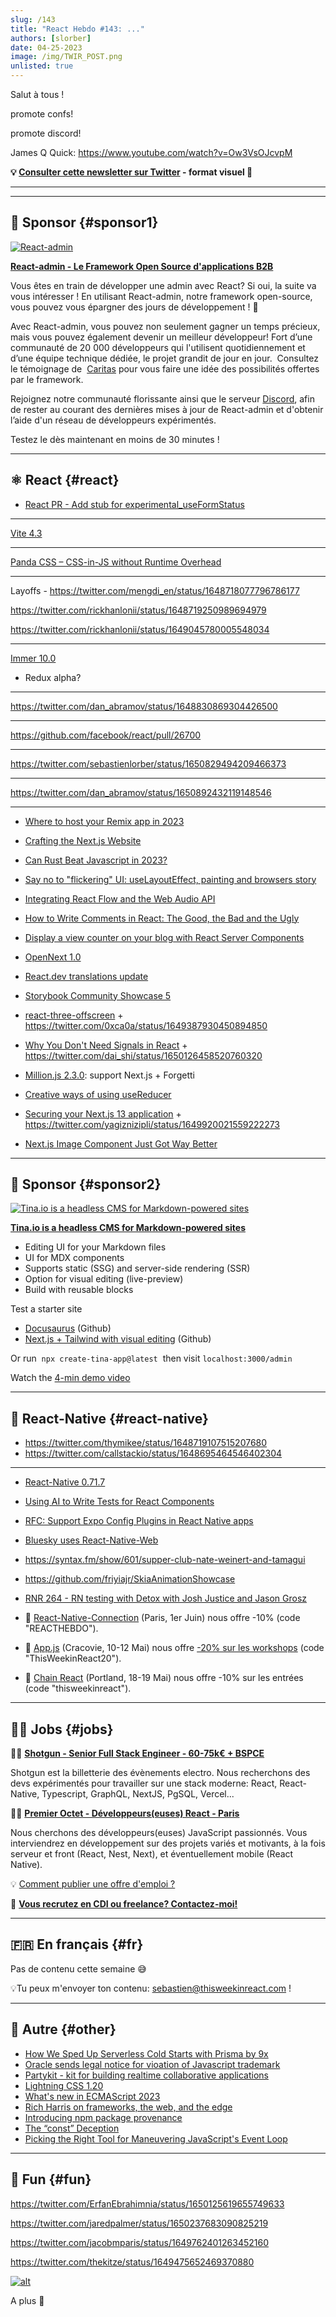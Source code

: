 ```yaml
---
slug: /143
title: "React Hebdo #143: ..."
authors: [slorber]
date: 04-25-2023
image: /img/TWIR_POST.png
unlisted: true
---
```


Salut à tous !

promote confs!

promote discord!

James Q Quick: https://www.youtube.com/watch?v=Ow3VsOJcvpM

<Todo />

<!-- truncate -->

**💡 [Consulter cette newsletter sur Twitter](https://slo.im/thread) - format visuel 🎨**

---


<Support />

---

## 💸 Sponsor {#sponsor1}

[![React-admin](/emails/issues/141/react_admin.png)](https://marmelab.com/react-admin/?utm_source=newsletter&utm_term=this-week-in-react)

**[React-admin - Le Framework Open Source d'applications B2B](https://marmelab.com/react-admin/?utm_source=newsletter&utm_term=this-week-in-react)**

Vous êtes en train de développer une admin avec React? Si oui, la suite va vous intéresser ! En utilisant React-admin, notre framework open-source, vous pouvez vous épargner des jours de développement ! **🤩**

Avec React-admin, vous pouvez non seulement gagner un temps précieux, mais vous pouvez également devenir un meilleur développeur! Fort d’une communauté de 20 000 développeurs qui l'utilisent quotidiennement et d’une équipe technique dédiée, le projet grandit de jour en jour.  Consultez le témoignage de  [Caritas](https://marmelab.com/blog/2022/07/07/react-admin-caritas.html) pour vous faire une idée des possibilités offertes par le framework.

Rejoignez notre communauté florissante ainsi que le serveur [Discord](https://discord.com/invite/jR3D6SdQ), afin de rester au courant des dernières mises à jour de React-admin et d'obtenir l’aide d'un réseau de développeurs expérimentés.

Testez le dès maintenant en moins de 30 minutes !

---

## ⚛️ React {#react}

- [React PR - Add stub for experimental_useFormStatus](https://github.com/facebook/react/pull/26719)

---

[Vite 4.3](https://vitejs.dev/blog/announcing-vite4-3.html)

---

[Panda CSS – CSS-in-JS without Runtime Overhead](https://infinum.com/blog/panda-css-css-in-js-without-runtime-overhead/)

---

Layoffs - https://twitter.com/mengdi_en/status/1648718077796786177

https://twitter.com/rickhanlonii/status/1648719250989694979

https://twitter.com/rickhanlonii/status/1649045780005548034

---

[Immer 10.0](https://github.com/immerjs/immer/releases/tag/v10.0.0)

- Redux alpha?

---

https://twitter.com/dan_abramov/status/1648830869304426500

---

https://github.com/facebook/react/pull/26700

---

https://twitter.com/sebastienlorber/status/1650829494209466373

---

https://twitter.com/dan_abramov/status/1650892432119148546

---

- [Where to host your Remix app in 2023](https://www.jacobparis.com/guides/where-to-host-remix)
- [Crafting the Next.js Website](https://rauno.me/craft/nextjs)
- [Can Rust Beat Javascript in 2023?](https://joshuamo876.bearblog.dev/can-rust-beat-javascript-in-2023/)
- [Say no to "flickering" UI: useLayoutEffect, painting and browsers story](https://www.developerway.com/posts/no-more-flickering-ui)
- [Integrating React Flow and the Web Audio API](https://reactflow.dev/blog/react-flow-and-the-web-audio-api/)
- [How to Write Comments in React: The Good, the Bad and the Ugly](https://dmitripavlutin.com/react-comments/)
- [Display a view counter on your blog with React Server Components](https://scastiel.dev/view-counter-react-server-components)
- [OpenNext 1.0](https://sst.dev/blog/open-next-v1.html)
- [React.dev translations update](https://twitter.com/dan_abramov/status/1649575563055493120)

- [Storybook Community Showcase 5](https://storybook.js.org/blog/community-showcase-5/)
- [react-three-offscreen](https://github.com/pmndrs/react-three-offscreen) + https://twitter.com/0xca0a/status/1649387930450894850
- [Why You Don't Need Signals in React](https://blog.axlight.com/posts/why-you-dont-need-signals-in-react/) + https://twitter.com/dai_shi/status/1650126458520760320
- [Million.js 2.3.0](https://twitter.com/aidenybai/status/1650406345517199361): support Next.js + Forgetti
- [Creative ways of using useReducer](https://www.code-insights.dev/posts/creative-ways-of-using-usereducer)
- [Securing your Next.js 13 application](https://www.yagiz.co/securing-your-nextjs-13-application) + https://twitter.com/yagiznizipli/status/1649920021559222273
- [Next.js Image Component Just Got Way Better](https://www.youtube.com/watch?v=Ow3VsOJcvpM)

<SubscribeFormEmbed />

---

## 💸 Sponsor {#sponsor2}

[![Tina.io is a headless CMS for Markdown-powered sites](/emails/issues/140/tinacms.jpg)](https://tina.io/?utm_source=newsletter&utm_term=this-week-in-react)

**[Tina.io is a headless CMS for Markdown-powered sites](https://tina.io/?utm_source=newsletter&utm_term=this-week-in-react)**

- Editing UI for your Markdown files
- UI for MDX components
- Supports static (SSG) and server-side rendering (SSR)
- Option for visual editing (live-preview)
- Build with reusable blocks

Test a starter site

- [Docusaurus](https://github.com/tinacms/tinasaurus) (Github)
- [Next.js + Tailwind with visual editing](https://github.com/tinacms/tina-cloud-starter) (Github)

Or run  `npx create-tina-app@latest`  then visit `localhost:3000/admin`

Watch the [4-min demo video](https://www.youtube.com/watch?v=zRkeKSZjlyw)

---

## 📱 React-Native {#react-native}

- https://twitter.com/thymikee/status/1648719107515207680
- https://twitter.com/callstackio/status/1648695464546402304

---

- [React-Native 0.71.7](https://github.com/facebook/react-native/releases/tag/v0.71.7)

- [Using AI to Write Tests for React Components](https://www.callstack.com/blog/using-ai-to-write-tests-for-react-components)
- [RFC: Support Expo Config Plugins in React Native apps](https://twitter.com/TMisiukiewicz/status/1649050245106659330)
- [Bluesky uses React-Native-Web](https://twitter.com/addyosmani/status/1650232506682331136)
- https://syntax.fm/show/601/supper-club-nate-weinert-and-tamagui
- https://github.com/friyiajr/SkiaAnimationShowcase
- [RNR 264 - RN testing with Detox with Josh Justice and Jason Grosz](https://reactnativeradio.com/episodes/rnr-264-a-detox-case-study-with-josh-justice-and-jason-grosz)
- 👥 [React-Native-Connection](https://reactnativeconnection.io/) (Paris, 1er Juin) nous offre -10% (code "REACTHEBDO").
- 👥 [App.js](https://appjs.co/) (Cracovie, 10-12 Mai) nous offre [-20% sur les workshops](https://ti.to/appjs/2023/discount/ThisWeekinReact20) (code "ThisWeekinReact20").
- 👥 [Chain React](https://chainreactconf.com/) (Portland, 18-19 Mai) nous offre -10% sur les entrées (code "thisweekinreact").

<Todo />

---

## 🧑‍💻 Jobs {#jobs}

🧑‍💼 [**Shotgun - Senior Full Stack Engineer - 60-75k€ + BSPCE**](https://shotgun.teamtailor.com/jobs/1981578-senior-full-stack-engineer)

Shotgun est la billetterie des évènements electro. Nous recherchons des devs expérimentés pour travailler sur une stack moderne: React, React-Native, Typescript, GraphQL, NextJS, PgSQL, Vercel...

🧑‍💼 [**Premier Octet - Développeurs(euses) React - Paris**](https://www.premieroctet.com/jobs)

Nous cherchons des développeurs(euses) JavaScript passionnés. Vous interviendrez en développement sur des projets variés et motivants, à la fois serveur et front (React, Nest, Next), et éventuellement mobile (React Native).

💡 [Comment publier une offre d'emploi ?](https://thisweekinreact.com/fr/sponsor)

🏢 **[Vous recrutez en CDI ou freelance? Contactez-moi!](https://qq4ph6n1rk0.typeform.com/to/qjSZ38dQ#email={{subscriber.email_address}})**

---

## 🇫🇷 En français {#fr}

Pas de contenu cette semaine 😅

💡Tu peux m'envoyer ton contenu: [sebastien@thisweekinreact.com](mailto:sebastien@thisweekinreact.com?subject=Contenu%20en%20fran%C3%A7ais) !

<Todo />

---

## 🔀 Autre {#other}

- [How We Sped Up Serverless Cold Starts with Prisma by 9x](https://www.prisma.io/blog/prisma-and-serverless-73hbgKnZ6t)
- [Oracle sends legal notice for vioation of Javascript trademark](https://twitter.com/sebastienlorber/status/1650502618760839170)
- [Partykit - kit for building realtime collaborative applications](https://github.com/partykit/partykit)
- [Lightning CSS 1.20](https://twitter.com/devongovett/status/1648818638479142914)
- [What's new in ECMAScript 2023](https://pawelgrzybek.com/whats-new-in-ecmascript-2023/)
- [Rich Harris on frameworks, the web, and the edge](https://www.youtube.com/watch?v=uXCipjbcQfM)
- [Introducing npm package provenance](https://github.blog/2023-04-19-introducing-npm-package-provenance/)
- [The “const” Deception](https://www.joshwcomeau.com/javascript/the-const-deception/)
- [Picking the Right Tool for Maneuvering JavaScript's Event Loop](https://www.macarthur.me/posts/navigating-the-event-loop)

---

## 🤭 Fun {#fun}

https://twitter.com/ErfanEbrahimnia/status/1650125619655749633

https://twitter.com/jaredpalmer/status/1650237683090825219

https://twitter.com/jacobmparis/status/1649762401263452160

https://twitter.com/thekitze/status/1649475652469370880

[![alt](/emails/issues/122/meme.jpg)](https://twitter.com/TODOTODOTODOTODOTODOTODOTODOTODOTODOTODO)

A plus 👋
